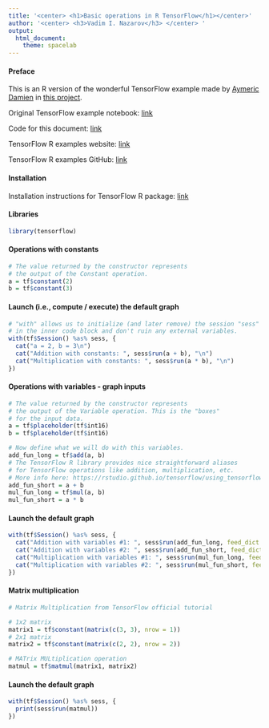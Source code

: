 ```yaml
---
title: '<center> <h1>Basic operations in R TensorFlow</h1></center>'
author: '<center> <h3>Vadim I. Nazarov</h3> </center> '
output: 
  html_document: 
    theme: spacelab
---
```


#### Preface
This is an R version of the wonderful TensorFlow example made by [Aymeric Damien](https://github.com/aymericdamien) in [this project](https://github.com/aymericdamien/TensorFlow-Examples/).

Original TensorFlow example notebook: [link](https://github.com/aymericdamien/TensorFlow-Examples/blob/master/notebooks/1_Introduction/basic_operations.ipynb)

Code for this document: [link](https://github.com/vadimnazarov/tensorflow-r-examples/src/1_Introduction/basic_operations.Rmd)

TensorFlow R examples website: [link](https://vadimnazarov.github.io/tensorflow-r-examples/)

TensorFlow R examples GitHub: [link](https://github.com/vadimnazarov/tensorflow-r-examples/)

#### Installation
Installation instructions for TensorFlow R package: [link](https://rstudio.github.io/tensorflow/)

#### Libraries
```r
library(tensorflow)
```

#### Operations with constants
```r
# The value returned by the constructor represents 
# the output of the Constant operation.
a = tf$constant(2)
b = tf$constant(3)
```

#### Launch (i.e., compute / execute) the default graph
```r
# "with" allows us to initialize (and later remove) the session "sess" only for the code
# in the inner code block and don't ruin any external variables.
with(tf$Session() %as% sess, {
  cat("a = 2, b = 3\n")
  cat("Addition with constants: ", sess$run(a + b), "\n")
  cat("Multiplication with constants: ", sess$run(a * b), "\n")
})
```

#### Operations with variables - graph inputs
```r
# The value returned by the constructor represents 
# the output of the Variable operation. This is the "boxes"
# for the input data.
a = tf$placeholder(tf$int16)
b = tf$placeholder(tf$int16)

# Now define what we will do with this variables.
add_fun_long = tf$add(a, b)
# The TensorFlow R library provides nice straightforward aliases 
# for TensorFlow operations like addition, multiplication, etc.
# More info here: https://rstudio.github.io/tensorflow/using_tensorflow_api.html
add_fun_short = a + b
mul_fun_long = tf$mul(a, b)
mul_fun_short = a * b
```

#### Launch the default graph
```r
with(tf$Session() %as% sess, {
  cat("Addition with variables #1: ", sess$run(add_fun_long, feed_dict = dict(a = 3, b = 5)), "\n")
  cat("Addition with variables #2: ", sess$run(add_fun_short, feed_dict = dict(a = 3, b = 5)), "\n")
  cat("Multiplication with variables #1: ", sess$run(mul_fun_long, feed_dict = dict(a = 3, b = 5)), "\n")
  cat("Multiplication with variables #2: ", sess$run(mul_fun_short, feed_dict = dict(a = 3, b = 5)), "\n")
})
```

#### Matrix multiplication
```r
# Matrix Multiplication from TensorFlow official tutorial

# 1x2 matrix
matrix1 = tf$constant(matrix(c(3, 3), nrow = 1))
# 2x1 matrix
matrix2 = tf$constant(matrix(c(2, 2), nrow = 2))

# MATrix MULtiplication operation
matmul = tf$matmul(matrix1, matrix2)
```

#### Launch the default graph
```r
with(tf$Session() %as% sess, {
  print(sess$run(matmul))
})
```